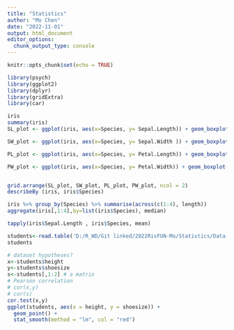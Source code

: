 ```yaml
---
title: "Statistics"
author: "Mo Chen"
date: "2022-11-01"
output: html_document
editor_options: 
  chunk_output_type: console
---
```


```r
knitr::opts_chunk$set(echo = TRUE)
```


```r
library(psych)
library(ggplot2)
library(dplyr)
library(gridExtra)
library(car)
```

```r

iris
summary(iris)
SL_plot <- ggplot(iris, aes(x=Species, y= Sepal.Length)) + geom_boxplot()

SW_plot <- ggplot(iris, aes(x=Species, y= Sepal.Width )) + geom_boxplot()

PL_plot <- ggplot(iris, aes(x=Species, y= Petal.Length)) + geom_boxplot()

PW_plot <- ggplot(iris, aes(x=Species, y= Petal.Width)) + geom_boxplot()


grid.arrange(SL_plot, SW_plot, PL_plot, PW_plot, ncol = 2)
describeBy (iris, iris$Species)

iris %>% group_by(Species) %>% summarise(across(c(1:4), length))
aggregate(iris[,1:4],by=list(iris$Species), median)

tapply(iris$Sepal.Length , iris$Species, mean)

```

```r
students<-read.table('D:/R_WD/Git linked/2022RisFUN-Mo/Statistics/Data-statistic/students.txt',header=T, sep="\t", dec='.') 
students

# dataset hypotheses?
x<-students$height
y<-students$shoesize
s<-students[,1:2] # a matrix
# Pearson correlation
# cor(x,y)
# cor(s)
cor.test(x,y)
ggplot(students, aes(x = height, y = shoesize)) + 
  geom_point() +
  stat_smooth(method = "lm", col = "red")

```